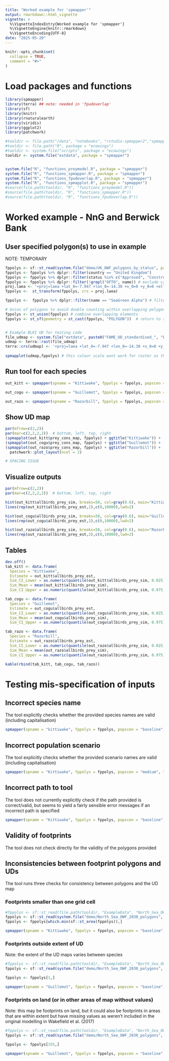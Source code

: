 ```yaml
---
title: "Worked example for 'spmapper'"
output: rmarkdown::html_vignette
vignette: >
  %\VignetteIndexEntry{Worked example for 'spmapper'}
  %\VignetteEngine{knitr::rmarkdown}
  %\VignetteEncoding{UTF-8}
date: "2025-05-20"
---
```


```r
knitr::opts_chunk$set(
  collapse = TRUE,
  comment = "#>"
)
```

# Load packages and functions

```r
library(spmapper)
library(terra) ## note: needed in 'fpudoverlap'
library(sf)
library(knitr)
library(rnaturalearth)
library(viridis)
library(ggplot2)
library(patchwork)

#tooldir <- file.path("/data", "notebooks", "rstudio-spmapper2","spmapper")
#tooldir <- file.path("R", package = "ecowings")
#tooldir <- system.file("scripts", package = "ecowings")
tooldir <- system.file("extdata", package = "spmapper")


system.file("R", "functions_preymodel.R", package = "spmapper")
system.file("R", "functions_spmapper.R", package = "spmapper")
system.file("R", "functions_fpudoverlap.R", package = "spmapper")
system.file("R", "functions_spmapplot.R", package = "spmapper")
#source(file.path(tooldir, "R", "functions_preymodel.R"))
#source(file.path(tooldir, "R", "functions_spmapper.R"))
#source(file.path(tooldir, "R", "functions_fpudoverlap.R"))
```

# Worked example - NnG and Berwick Bank

## User specified polygon(s) to use in example

NOTE: TEMPORARY

```r
fppolys <- sf::st_read(system.file("demo/UK_OWF_polygons_by_status", package = "spmapper"))
fppolys <- fppolys %>% dplyr::filter(country == "United Kingdom")
fppolys <- fppolys %>% dplyr::filter(status %in% c("Approved", "Construction", "Planned", "Production" )) 
fppolys <- fppolys %>% dplyr::filter(!grepl("OFTO", name)) # exclude cable polygons
proj.laea <- '+proj=laea +lat_0=-7.947 +lon_0=-14.30 +x_0=0 +y_0=0 +ellps=WGS84 +datum=WGS84  +units=m +no_defs'
fppolys <-  st_transform(fppolys, crs = proj.laea)

fppolys <-  fppolys %>% dplyr::filter(name == "SeaGreen Alpha") # filter for one OWF for now <<<<<<<<<<<<<<<<<<<<<<<<<<<<<< REMOVE/REPLACE

# Union of polygons to avoid double counting within overlapping polygons
fppolys <- st_union(fppolys) # combine overlapping elements 
fppolys <- st_sf(geometry = st_cast(fppolys, "POLYGON"))  # return to sfc


# Example BLKI UD for testing code
file_udmap <- system.file("extdata", paste0("FAME_UD_standardised_", "BLKI", ".tif"), package = "spmapper")
udmap <- terra::rast(file_udmap)
terra::crs(udmap) <- '+proj=laea +lat_0=-7.947 +lon_0=-14.30 +x_0=0 +y_0=0 +ellps=WGS84 +datum=WGS84 +units=m +no_defs +towgs84=0,0,0'
  
spmapplot(udmap,fppolys) # this colour scale wont work for raster as this is UD values, much less than prey map values, just used to test 

```


## Run tool for each species

```r
out_kitt <- spmapper(spname = "Kittiwake", fppolys = fppolys, popscen = "baseline", tooldir = tooldir)

out_cogu <- spmapper(spname = "Guillemot", fppolys = fppolys, popscen = "baseline", tooldir = tooldir)

out_razo <- spmapper(spname = "Razorbill", fppolys = fppolys, popscen = "baseline", tooldir = tooldir)
```

## Show UD map

```r
par(mfrow=c(2,2))
par(mar=c(2,2,2,2))  # bottom, left, top, right
(spmapplot(out_kitt$prey_cons_map, fppolys) + ggtitle("Kittiwake")) +
(spmapplot(out_cogu$prey_cons_map, fppolys) + ggtitle("Guillemot")) +
(spmapplot(out_razo$prey_cons_map, fppolys) + ggtitle("Razorbill")) + 
  patchwork::plot_layout(ncol = 2)

# SPACING ISSUE
```

## Visualize outputs


```r
par(mfrow=c(2,2))
par(mar=c(2,2,2,2))  # bottom, left, top, right

hist(out_kitt$allbirds_prey_sim, breaks=50, col=gray(0.6), main="Kittiwake")
lines(rep(out_kitt$allbirds_prey_est,2),c(0,10000),lwd=2)

hist(out_cogu$allbirds_prey_sim, breaks=50, col=gray(0.6), main="Guillemot")
lines(rep(out_cogu$allbirds_prey_est,2),c(0,10000),lwd=2)

hist(out_razo$allbirds_prey_sim, breaks=50, col=gray(0.6), main="Razorbill")
lines(rep(out_razo$allbirds_prey_est,2),c(0,10000),lwd=2)

```

## Tables

```r
dev.off()
tab_kitt <- data.frame(
  Species = "Kittiwake",
  Estimate = out_kitt$allbirds_prey_est, 
  Sim_CI_Lower = as.numeric(quantile(out_kitt$allbirds_prey_sim, 0.025)), 
  Sim_Mean = mean(out_kitt$allbirds_prey_sim), 
  Sim_CI_Upper = as.numeric(quantile(out_kitt$allbirds_prey_sim, 0.975)))

tab_cogu <- data.frame(
  Species = "Guillemot",
  Estimate = out_cogu$allbirds_prey_est, 
  Sim_CI_Lower = as.numeric(quantile(out_cogu$allbirds_prey_sim, 0.025)), 
  Sim_Mean = mean(out_cogu$allbirds_prey_sim), 
  Sim_CI_Upper = as.numeric(quantile(out_cogu$allbirds_prey_sim, 0.975)))

tab_razo <- data.frame(
  Species = "Razorbill",
  Estimate = out_razo$allbirds_prey_est, 
  Sim_CI_Lower = as.numeric(quantile(out_razo$allbirds_prey_sim, 0.025)), 
  Sim_Mean = mean(out_razo$allbirds_prey_sim), 
  Sim_CI_Upper = as.numeric(quantile(out_razo$allbirds_prey_sim, 0.975)))

kable(rbind(tab_kitt, tab_cogu, tab_razo))
```

# Testing mis-specification of inputs

## Incorrect species name

The tool explicitly checks whether the provided species names are valid (including capitalisation)

```r
spmapper(spname = "kittiwake", fppolys = fppolys, popscen = "baseline", tooldir = tooldir)
```

## Incorrect population scenario

The tool explicitly checks whether the provided scenario names are valid (including capitalisation)

```r
spmapper(spname = "Kittiwake", fppolys = fppolys, popscen = "medium", tooldir = tooldir)
```

## Incorrect path to tool

The tool does not currently explicitly check if the path provided is correct/valid, but seems to yield a fairly sensible error messages if an incorrect path is specified

```r
spmapper(spname = "Kittiwake", fppolys = fppolys, popscen = "baseline", tooldir = "test")
```
## Validity of footprints

The tool does not check directly for the validity of the polygons provided

## Inconsistencies between footprint polygons and UDs

The tool runs three checks for consistency between polygons and the UD map

### Footprints smaller than one grid cell

```r
#fppolys <- sf::st_read(file.path(tooldir, "ExampleData", "North_Sea_OWF_2030_polygons"))
fppolys <- sf::st_read(system.file("demo/North_Sea_OWF_2030_polygons", package = "spmapper"))
fppolys <- fppolys[which.min(sf::st_area(fppolys)),]

spmapper(spname = "Kittiwake", fppolys = fppolys, popscen = "baseline", tooldir = tooldir)
```
### Footprints outside extent of UD

Note: the extent of the UD maps varies between species

```r
#fppolys <- sf::st_read(file.path(tooldir, "ExampleData", "North_Sea_OWF_2030_polygons"))
fppolys <- sf::st_read(system.file("demo/North_Sea_OWF_2030_polygons", package = "spmapper"))

fppolys <- fppolys[1,]

spmapper(spname = "Guillemot", fppolys = fppolys, popscen = "baseline", tooldir = tooldir)
```

### Footprints on land (or in other areas of map without values)

Note: this may be footprints on land, but it could also be footprints in areas that are within extent but have missing values as weren't included in the original modelling in Wakefield et al. (2017)

```r
#fppolys <- sf::st_read(file.path(tooldir, "ExampleData", "North_Sea_OWF_2030_polygons"))
fppolys <- sf::st_read(system.file("demo/North_Sea_OWF_2030_polygons", package = "spmapper"))

fppolys <- fppolys[155,]

spmapper(spname = "Guillemot", fppolys = fppolys, popscen = "baseline", tooldir = tooldir)
```

